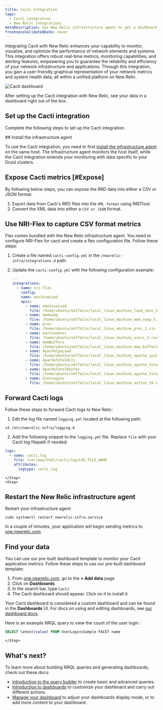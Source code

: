 ```yaml
---
title: Cacti integration
tags:
  - Cacti integration
  - New Relic integrations
metaDescription: Use New Relic infrastructure agent to get a dashboard with cacti metrics.
freshnessValidatedDate: never
---
```



Integrating Cacti with New Relic enhances your capability to monitor, visualize, and optimize the performance of network elements and systems. This integration offers robust real-time metrics, monitoring capabilities, and alerting features, empowering you to guarantee the reliability and efficiency of your network infrastructure and applications. Through this integration, you gain a user-friendly graphical representation of your network metrics and system health data, all within a unified platform on New Relic.

<img
    title="Cacti dashboard"
    alt="Cacti dashboard"
    src={infrastructureCactiDashboard}
/>

<figcaption>
After setting up the Cacti integration with New Relic, see your data in a dashboard right out of the box. 
</figcaption>

## Set up the Cacti integration
Complete the following steps to set up the Cacti integration:

<Steps>
    <Step>
## Install the infrastructure agent

To use the Cacti integration, you need to first [install the infrastructure agent](/docs/infrastructure/install-infrastructure-agent/get-started/install-infrastructure-agent-new-relic/) on the same host. The infrastructure agent monitors the host itself, while the Cacti integration extends your monitoring with data specific to your Druid clusters.
    </Step>
    <Step>
## Expose Cacti metrics [#Expose]
By following below steps, you can expose the RRD data into either a CSV or JSON format:
1. Export data from Cacti's RRD files into the `XML format` using RRDTool.
2. Convert the XML data into either a `CSV or JSON` format.
    </Step>
    <Step>
## Use NRI-Flex to capture CSV format metrics

Flex comes bundled with the New Relic infrastructure agent. You need to configure NRI-Flex for cacti and create a flex configuration file. Follow these steps:
1. Create a file named `cacti-config.yml` in the `/newrelic-infra/integrations.d` path.

2. Update the `cacti-config.yml` with the following configuration example:

    ```yml
    ---
    integrations:
      - name: nri-flex
        config:
        name: machineLoad
        apis:
          - name: machineLoad
            file: /home/ubuntu/xmlToCsv/local_linux_machine_load_1min_2.csv
          - name: memSwap
            file: /home/ubuntu/xmlToCsv/local_linux_machine_mem_swap_5.csv
          - name: proc
            file: /home/ubuntu/xmlToCsv/local_linux_machine_proc_1.csv
          - name: machineUser
            file: /home/ubuntu/xmlToCsv/local_linux_machine_users_3.csv
          - name: memBuffers
            file: /home/ubuntu/xmlToCsv/local_linux_machine_mem_buffers_4.csv
          - name: ApacheCpuLoad
            file: /home/ubuntu/xmlToCsv/local_linux_machine_apache_cpuload_6.csv
          - name: ApacheTotalHits
            file: /home/ubuntu/xmlToCsv/local_linux_machine_apache_total_hits_7.csv
          - name: ApacheTotalKbytes
            file: /home/ubuntu/xmlToCsv/local_linux_machine_apache_total_kbytes_8.csv
          - name: UserLogins
            file: /home/ubuntu/xmlToCsv/local_linux_machine_active_10.csv
    ```
    </Step>
    <Step>
## Forward Cacti logs
Follow these steps to forward Cacti logs to New Relic:

1. Edit the log file named `logging.yml` located at the following path:

  ```shell
  cd /etc/newrelic-infra/logging.d
  ```

2. Add the following snippet to the `logging.yml` file. Replace `file` with your Cacti log filepath if needed:

  ```yml
  logs:
    - name: cacti.log
      file: /var/www/html/cacti/log/LOG_FILE_NAME
      attributes:
        logtype: cacti_log
  ``` 
    </Step>
    <Step>
## Restart the New Relic infrastructure agent

Restart your infrastructure agent:

  ```shell
  sudo systemctl restart newrelic-infra.service
  ```

In a couple of minutes, your application will begin sending metrics to [one.newrelic.com](https://one.newrelic.com).
    </Step>
    <Step>
## Find your data 

You can use our pre-built dashboard template to monitor your Cacti application metrics. Follow these steps to use our pre-built dashboard template:

1. From [one.newrelic.com](https://one.newrelic.com), go to the <DoNotTranslate>**+ Add data**</DoNotTranslate> page
2. Click on <DoNotTranslate>**Dashboards**</DoNotTranslate>
3. In the search bar, type `Cacti`
4. The Cacti dashboard should appear. Click on it to install it

Your Cacti dashboard is considered a custom dashboard and can be found in the <DoNotTranslate>**Dashboards**</DoNotTranslate> UI. For docs on using and editing dashboards, see [our dashboard docs](/docs/query-your-data/explore-query-data/dashboards/introduction-dashboards).

Here is an example NRQL query to view the count of the user login  :

```sql
SELECT latest(value) FROM UserLoginsSample FACET name
```        
    </Step>
</Steps>

## What's next?

To learn more about building NRQL queries and generating dashboards, check out these docs:

* [Introduction to the query builder](/docs/query-your-data/explore-query-data/query-builder/introduction-query-builder) to create basic and advanced queries.
* [Introduction to dashboards](/docs/query-your-data/explore-query-data/dashboards/introduction-dashboards) to customize your dashboard and carry out different actions.
* [Manage your dashboard](/docs/query-your-data/explore-query-data/dashboards/manage-your-dashboard) to adjust your dashboards display mode, or to add more content to your dashboard.